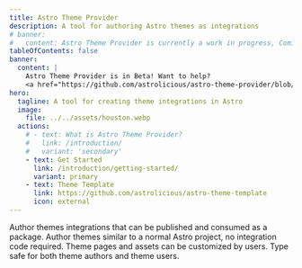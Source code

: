 ```yaml
---
title: Astro Theme Provider
description: A tool for authoring Astro themes as integrations
# banner:
#   content: Astro Theme Provider is currently a work in progress, Coming Soon!
tableOfContents: false
banner:
  content: |
    Astro Theme Provider is in Beta! Want to help?
    <a href="https://github.com/astrolicious/astro-theme-provider/blob/main/CONTRIBUTING.md">Contribute Now</a>
hero:
  tagline: A tool for creating theme integrations in Astro
  image:
    file: ../../assets/houston.webp
  actions:
    # - text: What is Astro Theme Provider?
    #   link: /introduction/
    #   variant: 'secondary'
    - text: Get Started
      link: /introduction/getting-started/
      variant: primary
    - text: Theme Template
      link: https://github.com/astrolicious/astro-theme-template
      icon: external
---
```


<CardGrid>
	<Card title="Theme Integrations" icon="pen">
		Author themes integrations that can be published and consumed as a package.
	</Card>
	<Card title="Easy to use" icon="rocket">
    Author themes similar to a normal Astro project, no integration code required.
	</Card>
	<Card title="Customizable" icon="setting">
		Theme pages and assets can be customized by users.
	</Card>
	<Card title="Type safe" icon="approve-check-circle">
		Type safe for both theme authors and theme users.
	</Card>
</CardGrid>